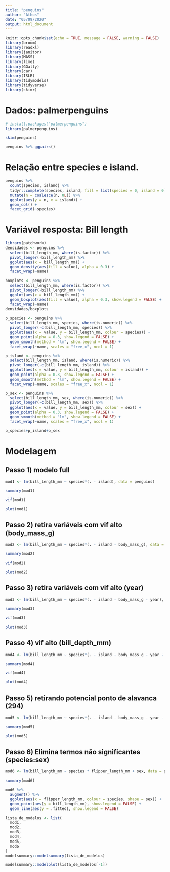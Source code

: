 ```yaml
---
title: "penguins"
author: "Athos"
date: "05/09/2020"
output: html_document
---
```


```r
knitr::opts_chunk$set(echo = TRUE, message = FALSE, warning = FALSE)
library(broom)
library(readxl)
library(janitor)
library(MASS)
library(lime)
library(GGally)
library(car)
library(ISLR)
library(tidymodels)
library(tidyverse)
library(skimr)
```

# Dados: palmerpenguins

```r
# install.packages("palmerpenguins")
library(palmerpenguins)
```

```r
skim(penguins)
```

```r
penguins %>% ggpairs()
```

# Relação entre species e island.

```r
penguins %>%
  count(species, island) %>%
  tidyr::complete(species, island, fill = list(species = 0, island = 0)) %>%
  mutate(n = coalesce(n, 0L)) %>%
  ggplot(aes(y = n, x = island)) +
  geom_col() +
  facet_grid(~species) 
```



# Variável resposta: Bill length

```r
library(patchwork)
densidades <- penguins %>% 
  select(bill_length_mm, where(is.factor)) %>%
  pivot_longer(-bill_length_mm) %>%
  ggplot(aes(x = bill_length_mm)) +
  geom_density(aes(fill = value), alpha = 0.3) +
  facet_wrap(~name)

boxplots <- penguins %>% 
  select(bill_length_mm, where(is.factor)) %>%
  pivot_longer(-bill_length_mm) %>%
  ggplot(aes(x = bill_length_mm)) +
  geom_boxplot(aes(fill = value), alpha = 0.3, show.legend = FALSE) +
  facet_wrap(~name)
densidades/boxplots
```

```r
p_species <- penguins %>% 
  select(bill_length_mm, species, where(is.numeric)) %>%
  pivot_longer(-c(bill_length_mm, species)) %>%
  ggplot(aes(x = value, y = bill_length_mm, colour = species)) +
  geom_point(alpha = 0.3, show.legend = FALSE) +
  geom_smooth(method = "lm", show.legend = FALSE) +
  facet_wrap(~name, scales = "free_x", ncol = 1)

p_island <- penguins %>% 
  select(bill_length_mm, island, where(is.numeric)) %>%
  pivot_longer(-c(bill_length_mm, island)) %>%
  ggplot(aes(x = value, y = bill_length_mm, colour = island)) +
  geom_point(alpha = 0.3, show.legend = FALSE) +
  geom_smooth(method = "lm", show.legend = FALSE) +
  facet_wrap(~name, scales = "free_x", ncol = 1)

p_sex <- penguins %>% 
  select(bill_length_mm, sex, where(is.numeric)) %>%
  pivot_longer(-c(bill_length_mm, sex)) %>%
  ggplot(aes(x = value, y = bill_length_mm, colour = sex)) +
  geom_point(alpha = 0.3, show.legend = FALSE) +
  geom_smooth(method = "lm", show.legend = FALSE) +
  facet_wrap(~name, scales = "free_x", ncol = 1)

p_species+p_island+p_sex

```

# Modelagem

## Passo 1) modelo full

```r
mod1 <- lm(bill_length_mm ~ species*(. - island), data = penguins)

summary(mod1)
```

```r
vif(mod1)
```


```r
plot(mod1)
```

## Passo 2) retira variáveis com vif alto (body_mass_g)

```r

mod2 <- lm(bill_length_mm ~ species*(. - island - body_mass_g), data = penguins)

summary(mod2)
```

```r
vif(mod2)
```

```r
plot(mod2)
```




## Passo 3) retira variáveis com vif alto (year)

```r

mod3 <- lm(bill_length_mm ~ species*(. - island - body_mass_g - year), data = penguins)

summary(mod3)
```

```r
vif(mod3)
```

```r
plot(mod3)
```


## Passo 4) vif alto (bill_depth_mm)

```r

mod4 <- lm(bill_length_mm ~ species*(. - island - body_mass_g - year - bill_depth_mm), data = penguins)

summary(mod4)
```

```r
vif(mod4)
```

```r
plot(mod4)
```

## Passo 5) retirando potencial ponto de alavanca (294)

```r

mod5 <- lm(bill_length_mm ~ species*(. - island - body_mass_g - year - bill_depth_mm), data = penguins[-294,])

summary(mod5)
```


```r
plot(mod5)
```


## Passo 6) Elimina termos não significantes (species:sex)

```r
mod6 <- lm(bill_length_mm ~ species * flipper_length_mm + sex, data = penguins[-294,])

summary(mod6)
```

```r
mod6 %>%
  augment() %>%
  ggplot(aes(x = flipper_length_mm, colour = species, shape = sex)) +
  geom_point(aes(y = bill_length_mm), show.legend = FALSE) +
  geom_line(aes(y = .fitted), show.legend = FALSE)
```


```r
lista_de_modelos <- list(
  mod1,
  mod2,
  mod3,
  mod4,
  mod5,
  mod6
)
modelsummary::modelsummary(lista_de_modelos)
```

```r
modelsummary::modelplot(lista_de_modelos[-1])
```

